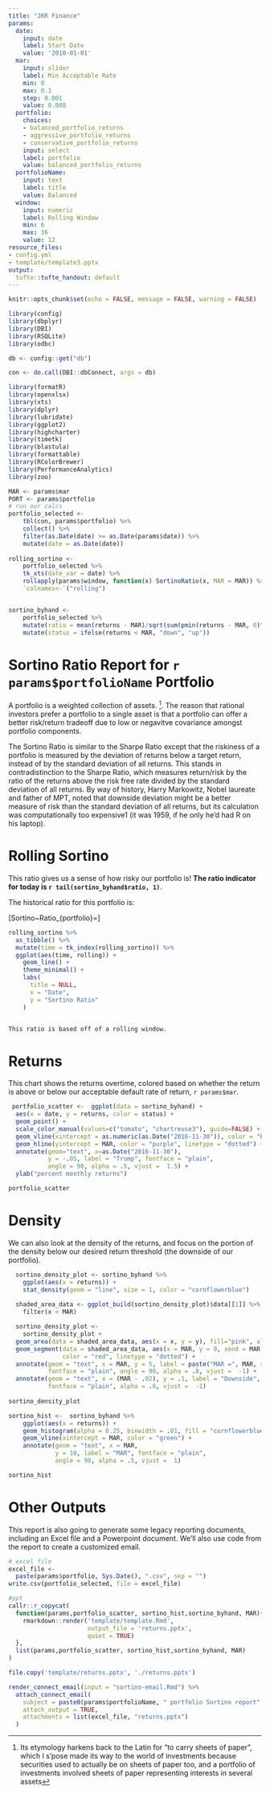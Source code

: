 ```yaml
---
title: "JKR Finance"
params:
  date:
    input: date
    label: Start Date
    value: '2010-01-01'
  mar:
    input: slider
    label: Min Acceptable Rate
    min: 0
    max: 0.1
    step: 0.001
    value: 0.008
  portfolio:
    choices:
    - balanced_portfolio_returns
    - aggressive_portfolio_returns
    - conservative_portfolio_returns
    input: select
    label: portfolio
    value: balanced_portfolio_returns
  portfolioName:
    input: text
    label: title
    value: Balanced
  window:
    input: numeric
    label: Rolling Window
    min: 6
    max: 36
    value: 12
resource_files:
- config.yml
- template/template3.pptx
output:
  tufte::tufte_handout: default
---
```


```r
knitr::opts_chunk$set(echo = FALSE, message = FALSE, warning = FALSE)

library(config)
library(dbplyr)
library(DBI)
library(RSQLite)
library(odbc)

db <- config::get("db")

con <- do.call(DBI::dbConnect, args = db)

library(formatR)
library(openxlsx)
library(xts)
library(dplyr)
library(lubridate)
library(ggplot2)
library(highcharter)
library(timetk)
library(blastula)
library(formattable)
library(RColorBrewer)
library(PerformanceAnalytics)
library(zoo)
```

```r
MAR <- params$mar
PORT <- params$portfolio
# run our calcs
portfolio_selected <- 
    tbl(con, params$portfolio) %>%
    collect() %>% 
    filter(as.Date(date) >= as.Date(params$date)) %>%
    mutate(date = as.Date(date))
  
rolling_sortino <-
    portfolio_selected %>%
    tk_xts(date_var = date) %>% 
    rollapply(params$window, function(x) SortinoRatio(x, MAR = MAR)) %>% 
    `colnames<-`("rolling")


sortino_byhand <- 
    portfolio_selected %>% 
    mutate(ratio = mean(returns - MAR)/sqrt(sum(pmin(returns - MAR, 0)^2)/nrow(.))) %>% 
    mutate(status = ifelse(returns < MAR, "down", "up"))

```


# Sortino Ratio Report for `r params$portfolioName` Portfolio

A portfolio is a weighted collection of assets. ^[Its etymology harkens back to the Latin for "to carry sheets of paper", which I s'pose made its way to the world of investments because securities used to actually be on sheets of paper too, and a portfolio of investments involved sheets of paper representing interests in several assets]. The reason that rational investors prefer a portfolio to a single asset is that a portfolio can offer a better risk/return tradeoff due to low or negavitve covariance amongst portfolio components.

The Sortino Ratio is similar to the Sharpe Ratio except that the riskiness of a portfolio is measured by the deviation of returns below a target return, instead of by the standard deviation of all returns. This stands in contradistinction to the Sharpe Ratio, which measures return/risk by the ratio of the returns above the risk free rate divided by the standard deviation of all returns. By way of history, Harry Markowitz, Nobel laureate and father of MPT, noted that downside deviation might be a better measure of risk than the standard deviation of all returns, but its calculation was computationally too expensive1 (it was 1959, if he only he’d had R on his laptop).

# Rolling Sortino

This ratio gives us a sense of how risky our portfolio is! **The ratio indicator for today is `r tail(sortino_byhand$ratio, 1)`**.

The historical ratio for this portfolio is:

\[Sortino~Ratio_{portfolio}=\frac{(\overline{Return_{portfolio}-MAR})}{\sqrt{\sum_{t=1}^n min(R_t-MAR,~0)^2}/n}\]



```r
rolling_sortino %>% 
  as_tibble() %>% 
  mutate(time = tk_index(rolling_sortino)) %>% 
  ggplot(aes(time, rolling)) +
    geom_line() + 
    theme_minimal() + 
    labs(
      title = NULL, 
      x = "Date", 
      y = "Sortino Ratio"
    )
  
```

```marginfigure
This ratio is based off of a rolling window.
```

# Returns

This chart shows the returns overtime, colored based on whether the return is above or below our acceptable default rate of return, `r params$mar`.

```r

 portfolio_scatter <-  ggplot(data = sortino_byhand) +
  aes(x = date, y = returns, color = status) +
  geom_point() +
  scale_color_manual(values=c("tomato", "chartreuse3"), guide=FALSE) +
  geom_vline(xintercept = as.numeric(as.Date("2016-11-30")), color = "blue") +
  geom_hline(yintercept = MAR, color = "purple", linetype = "dotted") +
  annotate(geom="text", x=as.Date("2016-11-30"), 
           y = -.05, label = "Trump", fontface = "plain", 
           angle = 90, alpha = .5, vjust =  1.5) +
  ylab("percent monthly returns")

portfolio_scatter

```

# Density

We can also look at the density of the returns, and focus on the portion of the density below our desired return threshold (the downside of our portfolio).

```r
  
  sortino_density_plot <- sortino_byhand %>% 
    ggplot(aes(x = returns)) +
    stat_density(geom = "line", size = 1, color = "cornflowerblue") 
  
  shaded_area_data <- ggplot_build(sortino_density_plot)$data[[1]] %>% 
    filter(x < MAR)

  sortino_density_plot <- 
    sortino_density_plot + 
  geom_area(data = shaded_area_data, aes(x = x, y = y), fill="pink", alpha = 0.5) +
  geom_segment(data = shaded_area_data, aes(x = MAR, y = 0, xend = MAR, yend = y), 
               color = "red", linetype = "dotted") +
  annotate(geom = "text", x = MAR, y = 5, label = paste("MAR =", MAR, sep = ""), 
           fontface = "plain", angle = 90, alpha = .8, vjust =  -1) +
  annotate(geom = "text", x = (MAR - .02), y = .1, label = "Downside", 
           fontface = "plain", alpha = .8, vjust =  -1)
           
sortino_density_plot
```

```r

sortino_hist <-  sortino_byhand %>% 
    ggplot(aes(x = returns)) +
    geom_histogram(alpha = 0.25, binwidth = .01, fill = "cornflowerblue") +
    geom_vline(xintercept = MAR, color = "green") +
    annotate(geom = "text", x = MAR, 
             y = 10, label = "MAR", fontface = "plain", 
             angle = 90, alpha = .5, vjust =  1)

sortino_hist
```

# Other Outputs

This report is also going to generate some legacy reporting documents, including an Excel file and a Powerpoint document. We'll also use code from the report to create a customized email.  

```r
# excel file
excel_file <- 
  paste(params$portfolio, Sys.Date(), ".csv", sep = "")
write.csv(portfolio_selected, file = excel_file)

#ppt
callr::r_copycat(
  function(params,portfolio_scatter, sortino_hist,sortino_byhand, MAR){
    rmarkdown::render('template/template.Rmd', 
                      output_file = 'returns.pptx',
                      quiet = TRUE)
  },
  list(params,portfolio_scatter, sortino_hist,sortino_byhand, MAR)
)

file.copy('template/returns.pptx', './returns.pptx')

```

```r
render_connect_email(input = "sortino-email.Rmd") %>%
  attach_connect_email(
    subject = paste0(params$portfolioName, " portfolio Sortino report", sep = " "),
    attach_output = TRUE,
    attachments = list(excel_file, "returns.pptx")
  )
```

